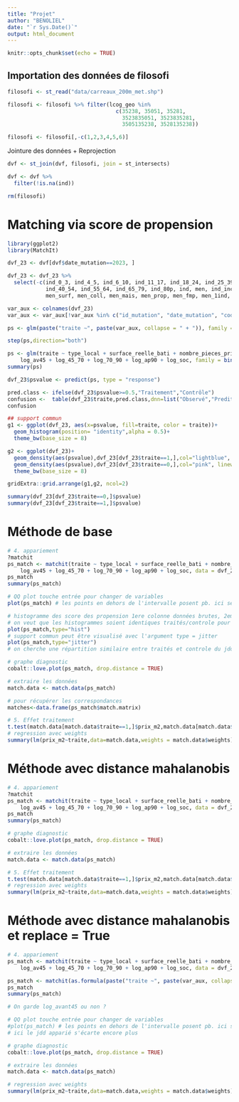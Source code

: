 ```yaml
---
title: "Projet"
author: "BENOLIEL"
date: "`r Sys.Date()`"
output: html_document
---
```


```r
knitr::opts_chunk$set(echo = TRUE)
```




## Importation des données de filosofi

```r
filosofi <- st_read("data/carreaux_200m_met.shp")

filosofi <- filosofi %>% filter(lcog_geo %in% 
                                  c(35238, 35051, 35281,
                                    3523835051, 3523835281,
                                    3505135238, 3528135238))

filosofi <- filosofi[,-c(1,2,3,4,5,6)]
```

Jointure des données + Reprojection

```r
dvf <- st_join(dvf, filosofi, join = st_intersects)

dvf <- dvf %>%
  filter(!is.na(ind))

rm(filosofi)
```
# Matching via score de propension

```r
library(ggplot2)
library(MatchIt)

dvf_23 <- dvf[dvf$date_mutation==2023, ]

dvf_23 <- dvf_23 %>% 
  select(-c(ind_0_3, ind_4_5, ind_6_10, ind_11_17, ind_18_24, ind_25_39, 
            ind_40_54, ind_55_64, ind_65_79, ind_80p, ind, men, ind_inc, log_inc,
            men_surf, men_coll, men_mais, men_prop, men_fmp, men_1ind, men_5ind))

var_aux <- colnames(dvf_23)
var_aux <- var_aux[!var_aux %in% c("id_mutation", "date_mutation", "code_commune", "nom_commune", "geometry", "traite", "nearest_metro_distance", "prix_m2", 'ind_snv', "men_pauv", 'valeur_fonciere')]

ps <- glm(paste("traite ~", paste(var_aux, collapse = " + ")), family = binomial(), dvf_23)

step(ps,direction="both")

ps <- glm(traite ~ type_local + surface_reelle_bati + nombre_pieces_principales + 
    log_av45 + log_45_70 + log_70_90 + log_ap90 + log_soc, family = binomial(), dvf_23)
summary(ps) 

dvf_23$psvalue <- predict(ps, type = "response")

pred.class <- ifelse(dvf_23$psvalue>=0.5,"Traitement","Contrôle")
confusion <-  table(dvf_23$traite,pred.class,dnn=list("Observé","Predit"))
confusion
```


```r
## support commun 
g1 <- ggplot(dvf_23, aes(x=psvalue, fill=traite, color = traite))+
  geom_histogram(position= "identity",alpha = 0.5)+
  theme_bw(base_size = 8)

g2 <- ggplot(dvf_23)+
  geom_density(aes(psvalue),dvf_23[dvf_23$traite==1,],col="lightblue", linewidth=0.6)+
  geom_density(aes(psvalue),dvf_23[dvf_23$traite==0,],col="pink", linewidth = 0.6)+
  theme_bw(base_size = 8)

gridExtra::grid.arrange(g1,g2, ncol=2)

summary(dvf_23[dvf_23$traite==0,]$psvalue)
summary(dvf_23[dvf_23$traite==1,]$psvalue)
```

# Méthode de base

```r
# 4. appariement
?matchit
ps_match <- matchit(traite ~ type_local + surface_reelle_bati + nombre_pieces_principales + 
    log_av45 + log_45_70 + log_70_90 + log_ap90 + log_soc, data = dvf_23)
ps_match
summary(ps_match)

# QQ plot touche entrée pour changer de variables
plot(ps_match) # les points en dehors de l'intervalle posent pb. ici seule la variable Beds est correcte. 

# histogramme des score des propension 1ere colonne données brutes, 2eme colonne données appariées
# on veut que les histogrammes soient identiques traités/controle pour la colonne apparié, ce qui n'est pas du tout le cas
plot(ps_match,type="hist") 
# support commun peut être visualisé avec l'argument type = jitter
plot(ps_match,type="jitter")
# on cherche une répartition similaire entre traités et controle du jdd apparié

# graphe diagnostic
cobalt::love.plot(ps_match, drop.distance = TRUE)

# extraire les données 
match.data <- match.data(ps_match) 

# pour récupérer les correspondances
matches<-data.frame(ps_match$match.matrix) 

# 5. Effet traitement
t.test(match.data[match.data$traite==1,]$prix_m2,match.data[match.data$traite==0,]$prix_m2, paired=TRUE)
# regression avec weights
summary(lm(prix_m2~traite,data=match.data,weights = match.data$weights))
```

# Méthode avec distance mahalanobis

```r
# 4. appariement
?matchit
ps_match <- matchit(traite ~ type_local + surface_reelle_bati + nombre_pieces_principales + 
    log_av45 + log_45_70 + log_70_90 + log_ap90 + log_soc, data = dvf_23, distance = "mahalanobis")
ps_match
summary(ps_match)

# graphe diagnostic
cobalt::love.plot(ps_match, drop.distance = TRUE)

# extraire les données 
match.data <- match.data(ps_match) 

# 5. Effet traitement
t.test(match.data[match.data$traite==1,]$prix_m2,match.data[match.data$traite==0,]$prix_m2, paired=TRUE)
# regression avec weights
summary(lm(prix_m2~traite,data=match.data,weights = match.data$weights))
```

# Méthode avec distance mahalanobis et replace = True 

```r
# 4. appariement
ps_match <- matchit(traite ~ type_local + surface_reelle_bati + nombre_pieces_principales + 
    log_av45 + log_45_70 + log_70_90 + log_ap90 + log_soc, data = dvf_23, distance = "mahalanobis", replace = TRUE)

ps_match <- matchit(as.formula(paste("traite ~", paste(var_aux, collapse = " + "))), data = dvf_23, distance = "mahalanobis", replace = TRUE)
ps_match
summary(ps_match)

# On garde log_avant45 ou non ?

# QQ plot touche entrée pour changer de variables
#plot(ps_match) # les points en dehors de l'intervalle posent pb. ici seule la variable Beds est correcte. 
# ici le jdd apparié s'écarte encore plus
```


```r
# graphe diagnostic
cobalt::love.plot(ps_match, drop.distance = TRUE)

# extraire les données 
match.data <- match.data(ps_match) 

# regression avec weights
summary(lm(prix_m2~traite,data=match.data,weights = match.data$weights))
```
